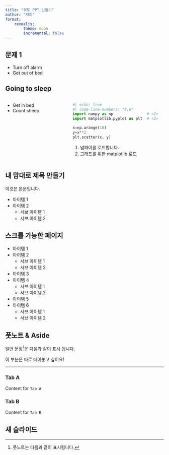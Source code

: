 ```yaml
---
title: "쿼토 PPT 만들기"
author: "재희"
format: 
    revealjs:
        theme: moon
        incremental: false
---
```


## 문제 1

::: {.incremental}

- Turn off alarm
- Get out of bed

:::

## Going to sleep

:::: {.columns}

::: {.column width="40%"}

- Get in bed
- Count sheep

:::

::: {.column width="60%"}

```python
#| echo: true
#| code-line-numbers: "4,6"
import numpy as np               # <1>
import matplotlib.pyplot as plt  # <2>

x=np.arange(10)
y=x**2
plt.scatter(x, y)
```
1. 넘파이를 로드합니다.
2. 그래프를 위한 matplotlib 로드

:::

::::

## 내 맘대로 제목 만들기 {.smaller}

이것은 본문입니다.

- 아이템 1
- 아이템 2
    - 서브 아이템 1
    - 서브 아이템 2

## 스크롤 가능한 페이지 {.scrollable}

- 아이템 1
- 아이템 2
    - 서브 아이템 1
    - 서브 아이템 2
- 아이템 3
- 아이템 4
    - 서브 아이템 1
    - 서브 아이템 2
- 아이템 5
- 아이템 6
    - 서브 아이템 1
    - 서브 아이템 2

## 풋노트 & Aside

일반 문장^[풋노트는 다음과 같이 표시됩니다.]은 다음과 같이 표시 됩니다.

::: aside

이 부분은 따로 떼어놓고 싶어요!

:::

---

::: {.panel-tabset}

### Tab A

Content for `Tab A`

### Tab B

Content for `Tab B`

:::

## 새 슬라이드  {background-color="aquamarine"}
